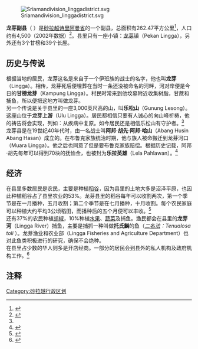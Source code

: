 {{Infobox Settlement
|name=龙芽副县
|official_name=Daerah Kecil Lingga
|image_blank_emblem = Flag of Sarawak.svg
|blank_emblem_type = 砂拉越县
|image_map = 
|mapsize=225px
|subdivision_type=州属
|subdivision_name=[[砂拉越|砂拉越]]
|subdivision_type1=省份
|subdivision_name1=[[诗里阿曼省|诗里阿曼省]]
|subdivision_type2=县
|subdivision_name2=[[诗里阿曼县|诗里阿曼县]]
|subdivision_type3=地方政府
|subdivision_name3=诗里阿曼区议会 ''Sri Aman District Council (MDSA)''
|area_total_km2 = 262.47
|population_total = 4580
|population_density_km2 = auto
|population_as_of = 2002
|blank_name = 族群
|blank_info = [[伊班|伊班]] (60%), [[马来人|马来人]] (30%), [[华人|华人]] (7%), 与 其他 (3%)
|seat_type =副县城
|seat = [[龙芽|龙芽]]镇
|website =
}}
[[File:Sriamandivision_linggadistrict.svg|thumb]]

'''龙芽副县'''（''{{lang-en|Lingga Sub-District}} {{lang-ms|Daerah Kecil Lingga }}''）是[[砂拉越|砂拉越]][[诗里阿曼省|诗里阿曼省]]的一个副县，总面积有262.47平方公里<ref name="pantu1">{{Cite web | url = http://www.sriamanro.sarawak.gov.my/modules/web/page.php?id=72&menu_id=0&sub_id=86 | publisher = 诗里阿曼省公署 | title = 诗里阿曼省概况 | date =2011-12-13| accessdate = 2011年12月16日 | deadurl = yes | archiveurl = https://web.archive.org/web/20120730001813/http://www.sriamanro.sarawak.gov.my/modules/web/page.php?id=72&menu_id=0&sub_id=86 | archivedate = 2012年7月30日 }}{{ms}}</ref>，人口约有4,500（2002年数据）<ref name="lingga1">{{Cite web | url = http://gasakamat.wordpress.com/daerah-kecil-lingga/ | title = 龙芽副县 | accessdate = 2011年12月17日 | archive-date = 2013年6月24日 | archive-url = https://web.archive.org/web/20130624085441/http://gasakamat.wordpress.com/daerah-kecil-lingga/ | dead-url = no }}{{en}}</ref>。县里只有一座小镇：[[龙芽|龙芽]]镇（Pekan Lingga），另外还有3个甘榜和39个长屋。

== 历史与传说 ==
根据当地的居民，龙芽这名是来自于一个伊班族的战士的名字，他也叫'''龙芽'''（Lingga）。相传，龙芽死后便埋葬在当时一条还没被命名的河畔，河对岸便是今日的'''甘榜龙芽'''（Kampung Lingga）。村民时常来到他坟墓附近收集树脂，甘蔗和捕鱼，所以便把这地方叫做龙芽。<br />
另一个传说是关于县里的一座3,000英尺高的山，叫'''乐松山'''（Gunung Lesong）。这座山位于'''龙芽上游'''（Ulu Lingga）。居民都相信只要有人诚心的向山峰祈祷，他的祷告将会实现，列如：从疾病中复原。如今居民还是相信乐松山有守护者。<ref name="lingga1"/><br />
龙芽县是在19世纪40年代时，由一名战士叫'''阿邦·胡先·阿邦·哈山'''（Abang Husin Abang Hasan）成立的。在布鲁克家族统治时期，他与族人被命搬迁到龙芽河口（Muara Lingga）。他之后也同意了但是要布鲁克家族赔偿。根据历史记载，阿邦·胡先每年可以得到70块的抚恤金，也被封为'''乐拉英雄'''（Lela Pahlawan）。<ref>{{Cite web | url = http://telecentre.my/lingga/index.php/en/history.html | title = 历史 | date =2010-05-24| accessdate = 2011年12月17日 }}{{dead link|date=2018年5月 |bot=InternetArchiveBot |fix-attempted=yes }}{{en}}</ref>

== 经济 ==
在县里多数居民是农民，主要是种植[[稻谷|稻谷]]，因为县里的土地大多是沼泽平原，也因此种植稻谷占了县里农业的53%。龙芽县里的稻谷每年可以收割两次，第一个季节是在一月播种，五月收割；第二个季节是在七月播种，十月收割。每个农民家庭可以种植大约平均3公顷稻田，而播种后的五个月便可以丰收。<ref>{{Cite web | url = http://telecentre.my/lingga/index.php/en/socio-economics.html | publisher = 马来西亚新闻、信息与文化部 | title = 社会经济 | date =2010-03-26| accessdate = 2011年12月17日 }}{{dead link|date=2018年5月 |bot=InternetArchiveBot |fix-attempted=yes }}{{en}}</ref><br />
还有37%的农民种植[[胡椒|胡椒]]，10%种植[[水果|水果]]、[[蔬菜|蔬菜]]及捕鱼。渔民都会在县里的'''龙芽河'''（Lingga River）捕鱼，主要是捕抓一种叫做'''托氏鰣'''的鱼（''[[二名法|二名法]]：Tenualosa toli  {{lang-ms|Terubuk}}''）。龙芽渔业和农业部（Lingga Fisheries and Agriculture Department）也对此鱼类积极进行的研究，确保不会绝种。<br />
在县里占少数的华人则多是开店经商。一部分的居民会到县外的私人机构及政府机构工作。<ref>{{Cite web | url = http://telecentre.my/lingga/index.php/en/livestock-and-fisheries.html | publisher = 马来西亚新闻、信息与文化部 | title = 畜牧和渔业 | date =2010-05-24| accessdate = 2011年12月17日 }}{{dead link|date=2018年5月 |bot=InternetArchiveBot |fix-attempted=yes }}{{en}}</ref>

==注释==
{{reflist}}

{{砂拉越}}
[[Category:砂拉越行政区划|Category:砂拉越行政区划]]